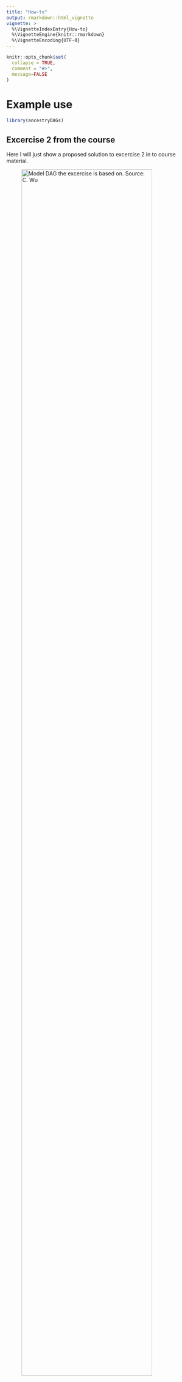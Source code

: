 ```yaml
---
title: "How-to"
output: rmarkdown::html_vignette
vignette: >
  %\VignetteIndexEntry{How-to}
  %\VignetteEngine{knitr::rmarkdown}
  %\VignetteEncoding{UTF-8}
---
```


```r
knitr::opts_chunk$set(
  collapse = TRUE,
  comment = "#>",
  message=FALSE
)
```

# Example use

```r
library(ancestryDAGs)
```

## Excercise 2 from the course

Here I will just show a proposed solution to excercise 2 in to course material.

![Model DAG the excercise is based on. Source: C. Wu](images/dag.png){width="90%" fig-align="center"}

```r
##ancestors are defined and sent to global environment
a <- ancestor(population = 10000, prev = c(0.1,0.1),anc.names = c("U1","U2"))
list2env(a,envir = .GlobalEnv)
```


```r
##child E
E <- child(baserisk = 0.05, por=5,parent = list(U1) )

##child M
M <- child(baserisk = 0.05, por=c(5,5),parent = list(U1,U2))

##child O
O <- child(baserisk = 0.05, por=c(1.5,5),parent = list(E,U2))
```

```r
##transform it as the data frame
dat <- data.frame(U1, U2, E, M, O)
```


```r
# gtsummary is used for nice tables
require(gtsummary)

#Crude analysis
crude <-
  glm(O ~ E, 
      family = binomial(link = 'logit'), data = dat) |> 
  tbl_regression(exponentiate = TRUE)

#collider bias
collider <-
  glm(O ~ E + M, 
      family = binomial(link = 'logit'), data = dat) |> 
  tbl_regression(exponentiate = TRUE)

#close all open paths
closed <-
  glm(O ~ E + M + U1 + U2,
      family = binomial(link = 'logit'), data = dat) |> 
  tbl_regression(exponentiate = TRUE)
```

```r
# Merged table
tbl_merge(list(crude,collider,closed),
          tab_spanner = c("**Crude**", "**Colliders**", "**All closed**"))
```

